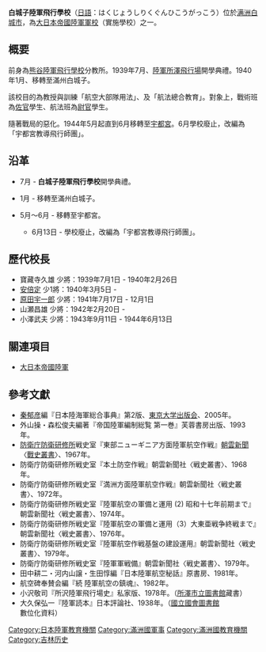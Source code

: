 '''白城子陸軍飛行學校'''（[[日語|日語]]：はくじょうしりくぐんひこうがっこう）位於[[满洲|满洲]][[白城市|白城市]]，為[[大日本帝國陸軍|大日本帝國陸軍]][[軍校|軍校]]（實施學校）之一。

== 概要 ==
前身為[[熊谷陸軍飛行學校|熊谷陸軍飛行學校]]分教所。1939年7月、[[陸軍所澤飛行場|陸軍所澤飛行場]]開學典禮。1940年1月、移轉至滿州白城子。

該校目的為教授與訓練「航空大部隊用法」、及「航法總合教育」。對象上，戰術班為[[佐官|佐官]]學生、航法班為[[尉官|尉官]]學生。

隨著戰局的惡化。1944年5月起直到6月移轉至[[宇都宮市|宇都宮]]。6月學校廢止，改編為「宇都宮教導飛行師團」。

== 沿革 ==
* {{和暦|1939}}7月 - '''白城子陸軍飛行學校'''開學典禮。
* {{和暦|1940}}1月 - 移轉至滿州白城子。
* {{和暦|1944}}5月～6月 - 移轉至宇都宮。 
** 6月13日 - 學校廢止，改編為「宇都宮教導飛行師團」。

==歷代校長==
*寶藏寺久雄 少將：1939年7月1日 - 1940年2月26日 
*[[安倍定|安倍定]] 少1將：1940年3月5日 - 
*[[原田宇一郎|原田宇一郎]] 少將：1941年7月17日 - 12月1日 
*山瀬昌雄 少將：1942年2月20日 - 
*小澤武夫 少將：1943年9月11日 - 1944年6月13日

==關連項目==
* [[大日本帝國陸軍|大日本帝國陸軍]]

==參考文獻==
{{refbegin|2}}
* [[秦郁彦|秦郁彦]]編『日本陸海軍総合事典』第2版、[[東京大学出版会|東京大学出版会]]、2005年。
* 外山操・森松俊夫編著『帝国陸軍編制総覧 第一巻』芙蓉書房出版、1993年。
* [[防衛省|防衛庁]][[防衛研究所|防衛研修所]]戦史室『東部ニューギニア方面陸軍航空作戦』[[朝雲新聞|朝雲新聞]]〈[[戰史叢書|戰史叢書]]〉、1967年。
* 防衛庁防衛研修所戦史室『本土防空作戦』朝雲新聞社〈戦史叢書〉、1968年。
* 防衛庁防衛研修所戦史室『満洲方面陸軍航空作戦』朝雲新聞社〈戦史叢書〉、1972年。
* 防衛庁防衛研修所戦史室『陸軍航空の軍備と運用 (2) 昭和十七年前期まで』朝雲新聞社〈戦史叢書〉、1974年。
* 防衛庁防衛研修所戦史室『陸軍航空の軍備と運用（3）大東亜戦争終戦まで』朝雲新聞社〈戦史叢書〉、1976年。
* 防衛庁防衛研修所戦史室『陸軍航空作戦基盤の建設運用』朝雲新聞社〈戦史叢書〉、1979年。
* 防衛庁防衛研修所戦史室『陸軍軍戦備』朝雲新聞社〈戦史叢書〉、1979年。
* 田中耕二・河内山譲・生田惇編『日本陸軍航空秘話』原書房、1981年。
* 航空碑奉賛会編『続 陸軍航空の鎮魂』、1982年。
* 小沢敬司『所沢陸軍飛行場史』私家版、1978年。（[[所澤市立圖書館|所澤市立圖書館]]藏書）
* 大久保弘一『陸軍読本』日本評論社、1938年。（[[國立國會圖書館|國立國會圖書館]]數位化資料）
{{refend}}

{{舊日本軍校}}

[[Category:日本陸軍教育機關|Category:日本陸軍教育機關]]
[[Category:滿洲國軍事|Category:滿洲國軍事]]
[[Category:滿洲國教育機關|Category:滿洲國教育機關]]
[[Category:吉林历史|Category:吉林历史]]